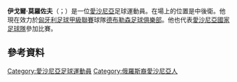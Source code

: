 {{blpunsourced|time=2015-06-01T00:00:35+00:00}}
{{expand|time=2015-06-01T00:00:35+00:00}}
'''伊戈爾·莫羅佐夫'''（{{lang-et|Igor Morozov}}；{{bd|1989年|5月27日}}）是一位[[愛沙尼亞|愛沙尼亞]]足球運動員。在場上的位置是中後衛。他現在效力於[[匈牙利足球甲級聯賽|匈牙利足球甲級聯賽]]球隊[[德布勒森足球俱樂部|德布勒森足球俱樂部]]。他也代表[[愛沙尼亞國家足球隊|愛沙尼亞國家足球隊]]參加比賽。
==參考資料==
{{Reflist}}

{{DEFAULTSORT: Morozov, Igor}}
[[Category:愛沙尼亞足球運動員|Category:愛沙尼亞足球運動員]]
[[Category:俄羅斯裔愛沙尼亞人|Category:俄羅斯裔愛沙尼亞人]]